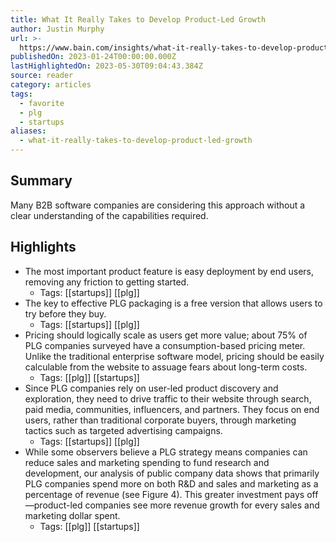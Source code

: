 ```yaml
---
title: What It Really Takes to Develop Product-Led Growth
author: Justin Murphy
url: >-
  https://www.bain.com/insights/what-it-really-takes-to-develop-product-led-growth/
publishedOn: 2023-01-24T00:00:00.000Z
lastHighlightedOn: 2023-05-30T09:04:43.384Z
source: reader
category: articles
tags:
  - favorite
  - plg
  - startups
aliases:
  - what-it-really-takes-to-develop-product-led-growth
---
```

## Summary

Many B2B software companies are considering this approach without a clear understanding of the capabilities required.

## Highlights
- The most important product feature is easy deployment by end users, removing any friction to getting started.
    - Tags: [[startups]] [[plg]] 
- The key to effective PLG packaging is a free version that allows users to try before they buy.
    - Tags: [[startups]] [[plg]] 
- Pricing should logically scale as users get more value; about 75% of PLG companies surveyed have a consumption-based pricing meter. Unlike the traditional enterprise software model, pricing should be easily calculable from the website to assuage fears about long-term costs.
    - Tags: [[plg]] [[startups]] 
- Since PLG companies rely on user-led product discovery and exploration, they need to drive traffic to their website through search, paid media, communities, influencers, and partners. They focus on end users, rather than traditional corporate buyers, through marketing tactics such as targeted advertising campaigns.
    - Tags: [[startups]] [[plg]] 
- While some observers believe a PLG strategy means companies can reduce sales and marketing spending to fund research and development, our analysis of public company data shows that primarily PLG companies spend more on both R&D and sales and marketing as a percentage of revenue (see Figure 4).
  This greater investment pays off—product-led companies see more revenue growth for every sales and marketing dollar spent.
    - Tags: [[plg]] [[startups]]
